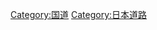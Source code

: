 {{Catnav|頁面分類|地理|各國地理|日本地理|日本道路}}
{{Catnav|頁面分類|人类社会|城市|街道|日本道路}}
{{Commonscat|National highways in Japan}}

[[Category:国道|Category:国道]]
[[Category:日本道路|Category:日本道路]]